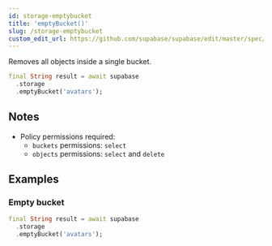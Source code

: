 ```yaml
---
id: storage-emptybucket
title: 'emptyBucket()'
slug: /storage-emptybucket
custom_edit_url: https://github.com/supabase/supabase/edit/master/spec/supabase_dart_v1_legacy.yml
---
```



Removes all objects inside a single bucket.

```dart
final String result = await supabase
  .storage
  .emptyBucket('avatars');
```

## Notes

- Policy permissions required:
  - `buckets` permissions: `select`
  - `objects` permissions: `select` and `delete`

## Examples

### Empty bucket

```dart
final String result = await supabase
  .storage
  .emptyBucket('avatars');
```
